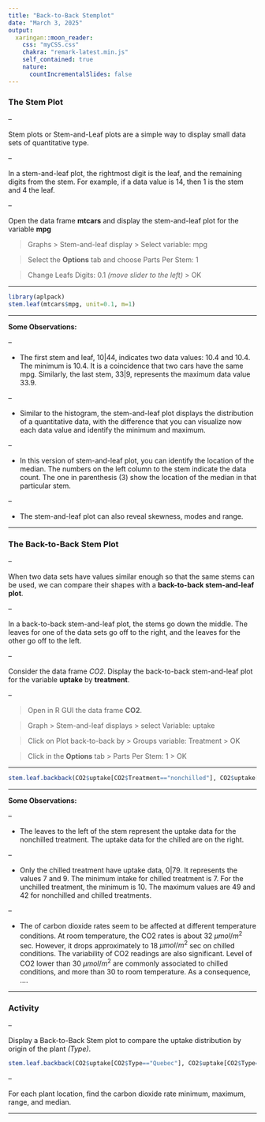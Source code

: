 ```yaml
---
title: "Back-to-Back Stemplot"
date: "March 3, 2025"
output:
  xaringan::moon_reader:
    css: "myCSS.css"
    chakra: "remark-latest.min.js"
    self_contained: true
    nature:
      countIncrementalSlides: false
---
```




### The Stem Plot 

--

Stem plots or Stem-and-Leaf plots are a simple way to display small data sets of quantitative type.

--

In a stem-and-leaf plot, the rightmost digit is the leaf, and the remaining digits from the stem. For example, if a data value is 14, then 1 is the stem and 4 the leaf.

--

Open the data frame **mtcars** and display the stem-and-leaf plot for the variable **mpg**

> Graphs > Stem-and-leaf display > Select variable: mpg

> Select the **Options** tab and choose Parts Per Stem: 1

> Change Leafs Digits: 0.1 *(move slider to the left)* > OK

---

```r

library(aplpack)
stem.leaf(mtcars$mpg, unit=0.1, m=1)

```

---

**Some Observations:**

--

- The first stem and leaf, 10|44, indicates two data values: 10.4 and 10.4. The minimum is 10.4. It is a coincidence that two cars have the same mpg. Similarly, the last stem, 33|9, represents the maximum data value 33.9. 

--

- Similar to the histogram, the stem-and-leaf plot displays the distribution of a quantitative data, with the difference that you can visualize now each data value and  identify the minimum and maximum.

--

- In this version of stem-and-leaf plot, you can identify the location of the median. The numbers on the left column to the stem indicate the data count. The one in parenthesis (3) show the location of the median in that particular stem.

--

- The stem-and-leaf plot can also reveal skewness, modes and range.


---


### The Back-to-Back Stem Plot 

--

When two data sets have values similar enough so that the same stems can be used, we can compare their shapes with a **back-to-back stem-and-leaf plot**.

--

In a back-to-back stem-and-leaf plot, the stems go down the middle. The leaves for one of the data sets go off to the right, and the leaves for the other go off to the left.

--

Consider the data frame *CO2*. Display the back-to-back stem-and-leaf plot for the variable **uptake** by **treatment**.

--

> Open in R GUI the data frame **CO2**.

> Graph > Stem-and-leaf displays > select Variable: uptake

> Click on Plot back-to-back by > Groups variable: Treatment > OK

> Click in the **Options** tab > Parts Per Stem: 1 > OK


---


```r

stem.leaf.backback(CO2$uptake[CO2$Treatment=="nonchilled"], CO2$uptake[CO2$Treatment=="chilled"], unit=1, m=1)

```

---

**Some Observations:**

--

- The leaves to the left of the stem represent the uptake data for the nonchilled treatment. The uptake data for the chilled are on the right.

--

- Only the chilled treatment have uptake data, 0|79. It represents the values 7 and 9. The minimum intake for chilled treatment is 7. For the unchilled treatment, the minimum is 10. The maximum values are 49 and 42 for nonchilled and chilled treatments.

--

- The of carbon dioxide rates seem to be affected at different temperature conditions. At room temperature, the CO2 rates is about 32 $\mu mol/m^2$ sec. However, it drops approximately to 18 $\mu mol/m^2$ sec on chilled conditions. The variability of CO2 readings are also significant. Level of CO2 lower than 30 $\mu mol/m^2$ are commonly associated to chilled conditions, and more than 30 to room temperature. As a consequence, ....


---

### Activity 

--

Display a Back-to-Back Stem plot to compare the uptake distribution by origin of the plant *(Type)*.

```r

stem.leaf.backback(CO2$uptake[CO2$Type=="Quebec"], CO2$uptake[CO2$Type=="Mississippi"], unit=1, m=1)

```

--

For each plant location, find the carbon dioxide rate minimum, maximum, range, and median.


---


















